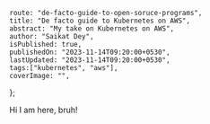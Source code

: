     route: "de-facto-guide-to-open-soruce-programs",
    title: "De facto guide to Kubernetes on AWS",
    abstract: "My take on Kubernetes on AWS",
    author: "Saikat Dey",
    isPublished: true,
    publishedOn: "2023-11-14T09:20:00+0530",
    lastUpdated: "2023-11-14T09:20:00+0530",
    tags:["kubernetes", "aws"], 
    coverImage: "",
};

Hi I am here, bruh!